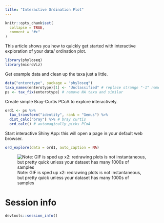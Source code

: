 ```yaml
---
title: "Interactive Ordination Plot"
---
```


```r
knitr::opts_chunk$set(
  collapse = TRUE,
  comment = "#>"
)
```

This article shows you how to quickly get started with interactive exploration of your data/ ordination plot.

```r
library(phyloseq)
library(microViz)
```

Get example data and clean up the taxa just a little.

```r
data("enterotype", package = "phyloseq")
taxa_names(enterotype)[1] <- "Unclassified" # replace strange "-1" name
ps <- tax_fix(enterotype) # remove NA taxa and similar
```

Create simple Bray-Curtis PCoA to explore interactively.

```r
ord1 <- ps %>%
  tax_transform("identity", rank = "Genus") %>% 
  dist_calc("bray") %>% # bray curtis
  ord_calc() # automagically picks PCoA
```

Start interactive Shiny App: this will open a page in your default web browser.

``` .r
ord_explore(data = ord1, auto_caption = NA)
```

![Note: GIF is sped up x2: redrawing plots is not instantaneous, but pretty quick unless your dataset has many 1000s of samples](images/20210329_ord_explore_dev_x2.gif)

# Session info

```r
devtools::session_info()
```

